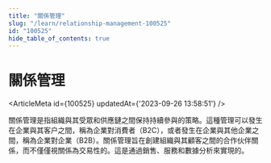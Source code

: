 ```yaml
---
title: "關係管理"
slug: "/learn/relationship-management-100525"
id: "100525"
hide_table_of_contents: true
---
```



# 關係管理

<ArticleMeta id={100525} updatedAt={'2023-09-26 13:58:51'} />
<div className='border-solid border-b border-t-0 my-4 border-[var(--ifm-color-gray-300)]' />

關係管理是指組織與其受眾和供應鏈之間保持持續參與的策略。這種管理可以發生在企業與其客户之間，稱為企業對消費者（B2C），或者發生在企業與其他企業之間，稱為企業對企業（B2B）。關係管理旨在創建組織與其顧客之間的合作伙伴關係，而不僅僅視關係為交易性的。這是通過銷售、服務和數據分析來實現的。
